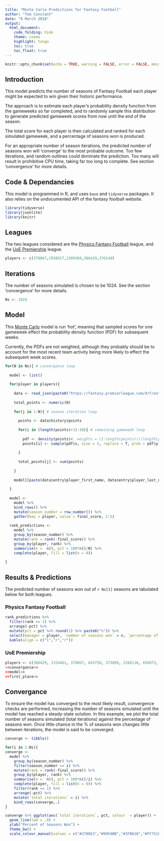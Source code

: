 ```yaml
---
title: "Monte Carlo Predictions for Fantasy Football"
author: "Tom Constant"
date: "9 March 2018"
output:
  html_document:
    code_folding: hide
    theme: cosmo
    highlight: tango
    toc: true
    toc_float: true
---
```


```r
knitr::opts_chunk$set(echo = TRUE, warning = FALSE, error = FALSE, message = FALSE)
```

## Introduction

This model predicts the number of seasons of Fantasy Football each player might be expected to win given their historic performance.

The approach is to estimate each player's probability density function from the gameweeks so far completed, and to randomly sample this distribution to generate predicted gameweek scores from now until the end of the season.

The total score for each player is then calculated and ranked for each simulated gameweek, and a percentage of seasons won is produced.

For an appropriate number of season iterations, the predicted number of seasons won will 'converge' to the most probable outcome. Too few iterations, and random outlines could dominate the prediction. Too many will result in prohibitive CPU time, taking far too long to complete. See section 'convergence' for more details. 

## Code & Dependancies

This model is programmed in R, and uses `base` and `tidyverse` packages. It also relies on the undocumented API of the fantasy football website.

```r
library(tidyverse)
library(jsonlite)
library(knitr)
```

## Leagues

The two leagues considered are the [Physics Fantasy Football](https://fantasy.premierleague.com/a/leagues/standings/682443/classic) league, and the [UoE Premiership](https://fantasy.premierleague.com/a/leagues/standings/203349/classic) league.

```r
players <- c(378067,2938617,1309360,386429,376149)
```

## Iterations

The number of seasons simulated is chosen to be 1024. See the section 'convergence' for more details. 

```r
Ns <- 1024
```

## Model

This [Monte Carlo](https://en.wikipedia.org/wiki/Monte_Carlo_method) model is run 'hot', meaning that sampled scores for one gameweek effect the probability density function (PDF) for subsequent weeks.

Currently, the PDFs are not weighted, although they probably should be to account for the most recent team activity being more likely to effect the subsequent week scores. 

```r
for(N in Ns){ # convergance loop
  
  model <- list()
  
  for(player in players){
    
    data <- read_json(paste0("https://fantasy.premierleague.com/drf/entry/",player,"/history"), simplifyVector = T)
    
    total_points <- numeric(N)
    
    for(j in 1:N){ # season iteration loop
      
      points <- data$history$points
      
      for(i in (length(points)+1):38){ # remaining gameweek loop
        
        pdf <- density(points)#, weights = (1:length(points))/(length(points)))
        points[i] <- sample(pdf$x, size = 1, replace = T, prob = pdf$y)
        
      }
      
      total_points[j] <- sum(points)
      
    }
    
    model[[paste(data$entry$player_first_name, data$entry$player_last_name)]] <- total_points
    
  }
  
  model <-
    model %>% 
    bind_rows() %>%
    mutate(season_number = row_number()) %>%
    gather(key = player, value = final_score, 1:5)
  
  rank_predictions <- 
    model %>% 
    group_by(season_number) %>% 
    mutate(rank = rank(-final_score)) %>%
    group_by(player, rank) %>%
    summarise(n =  n(), pct = 100*n()/N) %>%
    complete(player, fill = list(n = 0))
  
}

```

## Results & Predictions {.tabset .tabset-fade}

The predicted number of seasons won out of `r Ns[1]` seasons are tabulated below for both leagues.

### Physics Fantasy Football

```r
rank_predictions %>%
  filter(rank == 1) %>%
  arrange(-pct) %>%
  mutate(pct = pct %>% round(1) %>% paste0("%")) %>%
  select(manager = player, `number of seasons won` = n, `percentage of seasons won` = pct) %>%
  kable(align = c("l","r","r"))
```

### UoE Premiership

```r
players <- c(386429, 1324461, 378067, 843758, 373089, 2268116, 656073, 1878698, 3605945)
<<convergance>>
<<model>>
<<first_place>>
```

## Convergance

To ensure the model has converged to the most likely result, convergence checks are performed, increasing the number of seasons simulated until the model has reached a steady-state solution. In this example, we plot the total number of seasons simulated (total iterations) against the percentage of seasons won. Once little chance in the % of seasons won changes little between iterations, the model is said to be converged.

```r
converge <- tibble()

for(i in 1:Ns){
converge <- 
  model %>% 
    group_by(season_number) %>%
    filter(season_number <= i) %>%
    mutate(rank = rank(-final_score)) %>%
    group_by(player, rank) %>%
    summarise(n =  n(), pct = 100*n()/i) %>%
    complete(player, fill = list(n = 0)) %>%
    filter(rank == 1) %>%
    arrange(-pct) %>%
    mutate(`total iterations` = i) %>%
    bind_rows(converge,.)
}

converge %>% ggplot(aes(`total iterations`, pct, colour  = player)) + 
  geom_line(lwd = .9) + 
  ylab("Percent of Seasons Won") + 
  theme_bw() +
  scale_colour_manual(values = c("#2780E3","#9954BB","#3FB618","#FF7518", "#FF0039"))
```


